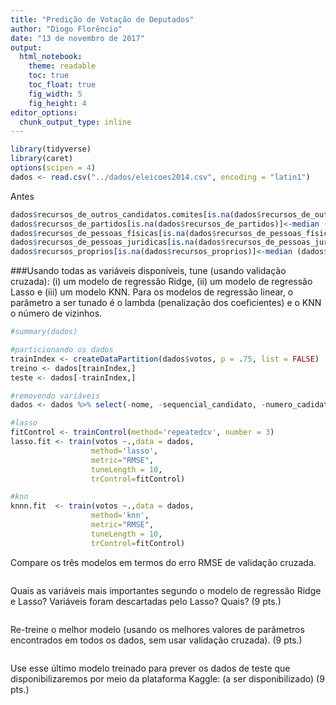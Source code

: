 ```yaml
---
title: "Predição de Votação de Deputados"
author: "Diogo Florêncio"
date: "13 de novembro de 2017"
output:
  html_notebook:
    theme: readable 
    toc: true
    toc_float: true
    fig_width: 5
    fig_height: 4
editor_options: 
  chunk_output_type: inline
---
```


```r
library(tidyverse)
library(caret)
options(scipen = 4)
dados <- read.csv("../dados/eleicoes2014.csv", encoding = "latin1")
```

Antes


```r
dados$recursos_de_outros_candidatos.comites[is.na(dados$recursos_de_outros_candidatos.comites)]<-median (dados$recursos_de_outros_candidatos.comites, na.rm = TRUE)
dados$recursos_de_partidos[is.na(dados$recursos_de_partidos)]<-median (dados$recursos_de_partidos, na.rm = TRUE)
dados$recursos_de_pessoas_físicas[is.na(dados$recursos_de_pessoas_físicas)]<-median (dados$recursos_de_pessoas_físicas, na.rm = TRUE)
dados$recursos_de_pessoas_juridicas[is.na(dados$recursos_de_pessoas_juridicas)]<-median (dados$recursos_de_pessoas_juridicas, na.rm = TRUE)
dados$recursos_proprios[is.na(dados$recursos_proprios)]<-median (dados$recursos_proprios, na.rm = TRUE)


```



###Usando todas as variáveis disponíveis, tune (usando validação cruzada): (i) um modelo de regressão Ridge, (ii) um modelo de regressão Lasso e (iii) um modelo KNN. Para os modelos de regressão linear, o parâmetro a ser tunado é o lambda (penalização dos coeficientes) e o KNN o número de vizinhos.

```r
#summary(dados)

#particionando os dados
trainIndex <- createDataPartition(dados$votos, p = .75, list = FALSE)
treino <- dados[trainIndex,]
teste <- dados[-trainIndex,]

#removendo variáveis
dados <- dados %>% select(-nome, -sequencial_candidato, -numero_cadidato, -cargo, -setor_economico_receita, -setor_economico_despesa)

#lasso
fitControl <- trainControl(method='repeatedcv', number = 3)
lasso.fit <- train(votos ~.,data = dados, 
                  method='lasso', 
                  metric="RMSE",
                  tuneLength = 10,
                  trControl=fitControl)

#knn
knnn.fit  <- train(votos ~.,data = dados, 
                  method='knn', 
                  metric="RMSE",
                  tuneLength = 10,
                  trControl=fitControl)


```

Compare os três modelos em termos do erro RMSE de validação cruzada.

```r

```

Quais as variáveis mais importantes segundo o modelo de regressão Ridge e Lasso?  Variáveis foram descartadas pelo Lasso? Quais? (9 pts.)

```r

```

Re-treine o melhor modelo (usando os melhores valores de parâmetros encontrados em todos os dados, sem usar validação cruzada). (9 pts.)

```r

```


Use esse último modelo treinado para prever os dados de teste que disponibilizaremos por meio da plataforma Kaggle: (a ser disponibilizado) (9 pts.)

```r

```

